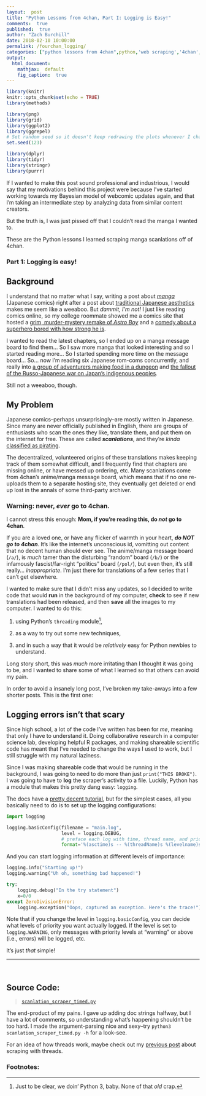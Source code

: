 ```yaml
---
layout:  post
title: "Python Lessons from 4chan, Part I: Logging is Easy!"
comments:  true
published:  true
author: "Zach Burchill"
date: 2018-02-10 10:00:00
permalink: /fourchan_logging/
categories: ["python lessons from 4chan",python,'web scraping','4chan','manga','webcomics',logging]
output:
  html_document:
    mathjax:  default
    fig_caption:  true
---
```


```r
library(knitr)
knitr::opts_chunk$set(echo = TRUE)
library(methods)

library(png)
library(grid)
library(ggplot2)
library(ggrepel)
# Set random seed so it doesn't keep redrawing the plots whenever I change anything
set.seed(123)

library(dplyr) 
library(tidyr)
library(stringr)
library(purrr)
```

If I wanted to make this post sound professional and industrious, I would say that my motivations behind this project were because I've started working towards my Bayesian model of webcomic updates again, and that I'm taking an intermediate step by analyzing data from similar content creators.

But the truth is, I was just pissed off that I couldn't read the manga I wanted to. 

These are the Python lessons I learned scraping manga scanlations off of 4chan.

### Part 1: Logging is easy!

<!--more-->

## Background

I understand that no matter what I say, writing a post about _[manga](https://en.wikipedia.org/wiki/Manga)_ (Japanese comics) right after a post about [traditional Japanese aesthetics]({{ site.baseurl }}{% post_url 2017-11-16-nightmoves %}) makes me seem like a weeaboo. But _dammit, I'm not!_ I just like reading comics online, so my college roommate showed me a comics site that hosted a [grim, murder-mystery remake of _Astro Boy_](https://en.wikipedia.org/wiki/Pluto_(manga)) and a [comedy about a superhero bored with how strong he is](https://en.wikipedia.org/wiki/One-Punch_Man). 

I wanted to read the latest chapters, so I ended up on a manga message board to find them... So I saw more manga that looked interesting and so I started reading more... So I started spending more time on the message board... So... now I'm reading six Japanese rom-coms concurrently, and really into [a group of adventurers making food in a dungeon](https://en.wikipedia.org/wiki/Delicious_in_Dungeon) and [the fallout of the Russo-Japanese war on Japan's indigenous peoples](https://en.wikipedia.org/wiki/Golden_Kamuy). 

Still not a weeaboo, though.

## My Problem

Japanese comics--perhaps unsurprisingly--are mostly written in Japanese. Since many are never officially published in English, there are groups of enthusiasts who scan the ones they like, translate them, and put them on the internet for free. These are called _**scanlations**_, and they're _kinda_ [classified as pirating](https://en.wikipedia.org/wiki/Scanlation#Legal_action).

The decentralized, volunteered origins of these translations makes keeping track of them somewhat difficult, and I frequently find that chapters are missing online, or have messed up ordering, etc. Many scanlations come from 4chan's anime/manga message board, which means that if no one re-uploads them to a separate hosting site, they eventually get deleted or end up lost in the annals of some third-party archiver.

### Warning: never, _ever_ go to 4chan.

I cannot stress this enough: **Mom, if you're reading this, do _not_ go to 4chan**.

If you are a loved one, or have any flicker of warmth in your heart, _**do NOT go to 4chan**_.  It's like the internet's unconscious id, vomitting out content that no decent human should ever see. The anime/manga message board (`/a/`), is _much_ tamer than the disturbing "random" board (`/b/`) or the infamously fascist/far-right "politics" board (`/pol/`), but even then, it's still really... _inappropriate_. I'm just there for translations of a few series that I can't get elsewhere.

I wanted to make sure that I didn't miss any updates, so I decided to write code that would **run** in the background of my computer, **check** to see if new translations had been released, and then **save** all the images to my computer. I wanted to do this: 

1. using Python's `threading` module[^1], 

2. as a way to try out some new techniques,

3. and in such a way that it would be _relatively_ easy for Python newbies to understand.

Long story short, this was _much_ more irritating than I thought it was going to be, and I wanted to share some of what I learned so that others can avoid my pain.

In order to avoid a insanely long post, I've broken my take-aways into a few shorter posts.  This is the first one: 

## Logging errors isn't that scary 

Since high school, a lot of the code I've written has been for _me_, meaning that only I have to understand it. Doing collaborative research in a computer science lab, developing helpful R packages, and making shareable scientific code has meant that I've needed to change the ways I used to work, but I still struggle with my natural laziness.

Since I was making shareable code that would be running in the background, I was going to need to do more than just `print("THIS BROKE")`. I was going to have to **log** the scraper's activity to a file. Luckily, Python has a module that makes this pretty dang easy: `logging`.

The docs have a [pretty decent tutorial](https://docs.python.org/3/howto/logging.html#logging-basic-tutorial), but for the simplest cases, all you basically need to do is to set up the logging configurations:

```python
import logging

logging.basicConfig(filename = "main.log", 
                    level = logging.DEBUG, 
                    # preface each log with time, thread name, and priority level
                    format='%(asctime)s -- %(threadName)s %(levelname)s %(message)s')
```

And you can start logging information at different levels of importance:
                    
```python
logging.info("Starting up!")
logging.warning("Uh oh, something bad happened!")

try:
    logging.debug("In the try statement")
    x=0/0
except ZeroDivisionError:
    logging.exception("Oops, captured an exception. Here's the trace!")
```

Note that if you change the level in `logging.basicConfig`, you can decide what levels of priority you want actually logged. If the level is set to `logging.WARNING`, only messages with priority levels at "warning" or above (i.e., errors) will be logged, etc.

It's just _that_ simple!

<hr />
<br />

## Source Code:

> [`scanlation_scraper_timed.py`]({{ site.url }}/code/4chan-image-scraper/scanlation_scraper_timed.py)

The end-product of my pains. I gave up adding doc strings halfway, but I have a lot of comments, so understanding what's happening shouldn't be too hard. I made the argument-parsing nice and sexy--try `python3 scanlation_scraper_timed.py -h` for a look-see. 

For an idea of how threads work, maybe check out my [previous post]({{ site.baseurl }}{% post_url 2016-11-14-webcomic_post %}) about scraping with threads.


### Footnotes:

[^1]: Just to be clear, we doin' Python 3, baby. None of that _old_ crap.


